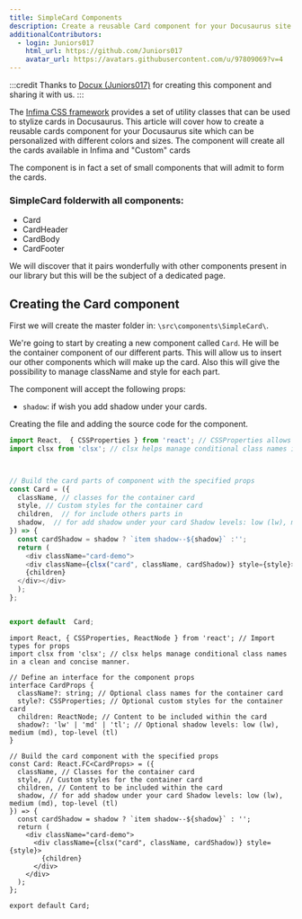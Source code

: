 ```yaml
---
title: SimpleCard Components
description: Create a reusable Card component for your Docusaurus site that can be customized with different parts, colors and sizes.
additionalContributors: 
  - login: Juniors017
    html_url: https://github.com/Juniors017
    avatar_url: https://avatars.githubusercontent.com/u/97809069?v=4
---
```


:::credit
Thanks to [Docux (Juniors017)](https://github.com/Juniors017) for creating this component and sharing it with us.
:::


The [Infima CSS framework](https://infima.dev/) provides a set of utility classes that can be used to stylize cards in Docusaurus. This article will cover how to create a reusable cards component for your Docusaurus site which can be personalized with different colors and sizes. The component will create all the cards available in Infima and "Custom" cards

The component is in fact a set of small components that will admit to form the cards.
### SimpleCard folderwith all components:
 - Card
 - CardHeader
 - CardBody
 - CardFooter

 We will discover that it pairs wonderfully with other components present in our library but this will be the subject of a dedicated page. 

## Creating the Card component

First we will create the master folder in:  `\src\components\SimpleCard\`.

We're going to start by creating a new component called `Card`. He will be the container component of our different parts. This will allow us to insert our other components which will make up the card. Also this will give the possibility to manage className and style for each part.

The component will accept the following props:

- `shadow`: if wish you add shadow under your cards.

Creating the file and adding the source code for the component.

<Tabs groupId="js-ts">
  <TabItem value="js" label="JS">

```javascript title='\src\components\SimpleCard\Card\index.js'
import React,  { CSSProperties } from 'react'; // CSSProperties allows inline styling with better type checking.
import clsx from 'clsx'; // clsx helps manage conditional class names in a clean and concise manner.



// Build the card parts of component with the specified props
const Card = ({
  className, // classes for the container card
  style, // Custom styles for the container card
  children,  // for include others parts in
  shadow,  // for add shadow under your card Shadow levels: low (lw), medium (md), top-level (tl)
}) => {
  const cardShadow = shadow ? `item shadow--${shadow}` :'';
  return (
    <div className="card-demo">
    <div className={clsx("card", className, cardShadow)} style={style}>
    {children}
  </div></div>
  );
};


export default  Card;
```

</TabItem>

<TabItem value="ts" label="TS">

```tsx title='\src\components\SimpleCard\Card\index.tsx'
import React, { CSSProperties, ReactNode } from 'react'; // Import types for props
import clsx from 'clsx'; // clsx helps manage conditional class names in a clean and concise manner.

// Define an interface for the component props
interface CardProps {
  className?: string; // Optional class names for the container card
  style?: CSSProperties; // Optional custom styles for the container card
  children: ReactNode; // Content to be included within the card
  shadow?: 'lw' | 'md' | 'tl'; // Optional shadow levels: low (lw), medium (md), top-level (tl)
}

// Build the card component with the specified props
const Card: React.FC<CardProps> = ({
  className, // Classes for the container card
  style, // Custom styles for the container card
  children, // Content to be included within the card
  shadow, // for add shadow under your card Shadow levels: low (lw), medium (md), top-level (tl)
}) => {
  const cardShadow = shadow ? `item shadow--${shadow}` : '';
  return (
    <div className="card-demo">
      <div className={clsx("card", className, cardShadow)} style={style}>
        {children}
      </div>
    </div>
  );
};

export default Card;
```
</TabItem>

</Tabs>

